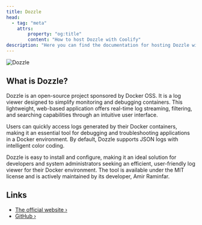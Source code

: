 ```yaml
---
title: Dozzle
head:
  - tag: "meta"
    attrs:
        property: "og:title"
        content: "How to host Dozzle with Coolify"
description: "Here you can find the documentation for hosting Dozzle with Coolify."
---
```


![Dozzle](https://dozzle.dev/logo.svg)

## What is Dozzle?

Dozzle is an open-source project sponsored by Docker OSS. It is a log viewer designed to simplify monitoring and debugging containers. This lightweight, web-based application offers real-time log streaming, filtering, and searching capabilities through an intuitive user interface.

Users can quickly access logs generated by their Docker containers, making it an essential tool for debugging and troubleshooting applications in a Docker environment. By default, Dozzle supports JSON logs with intelligent color coding.

Dozzle is easy to install and configure, making it an ideal solution for developers and system administrators seeking an efficient, user-friendly log viewer for their Docker environment. The tool is available under the MIT license and is actively maintained by its developer, Amir Raminfar.

## Links

- [The official website ›](https://dozzle.dev/guide/getting-started#running-with-docker?utm_source=coolify.io)
- [GitHub ›](https://github.com/amir20/dozzle?utm_source=coolify.io)
